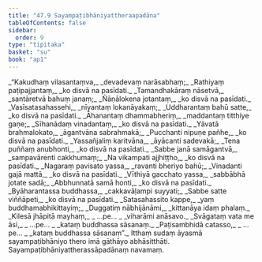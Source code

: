 ```yaml
---
title: "47.9 Sayampaṭibhāniyattheraapadāna"
tableOfContents: false
sidebar:
  order: 9
type: "tipitaka"
basket: "su"
book: "ap1"
---
```



<DynamicBreadcrumb />

<Division number="45" book="ap1" bookNo="20" page="432">

<Paragraph number="6030" type="verses" book="ap1">
_“Kakudhaṃ vilasantaṃva,_  
_devadevaṃ narāsabhaṃ;_  
_Rathiyaṃ paṭipajjantaṃ,_  
_ko disvā na pasīdati._  

</Paragraph>

</Division>
<Division number="46" book="ap1" bookNo="20" page="433">

<Paragraph number="6031" type="verses" book="ap1">
_Tamandhakāraṃ nāsetvā,_  
_santāretvā bahuṃ janaṃ;_  
_Ñāṇālokena jotantaṃ,_  
_ko disvā na pasīdati._  

</Paragraph>

</Division>
<Division number="47" book="ap1" bookNo="20" page="433">

<Paragraph number="6032" type="verses" book="ap1">
_Vasīsatasahassehi,_  
_nīyantaṃ lokanāyakaṃ;_  
_Uddharantaṃ bahū satte,_  
_ko disvā na pasīdati._  

</Paragraph>

</Division>
<Division number="48" book="ap1" bookNo="20" page="433">

<Paragraph number="6033" type="verses" book="ap1">
_Āhanantaṃ dhammabheriṃ,_  
_maddantaṃ titthiye gaṇe;_  
_Sīhanādaṃ vinadantaṃ,_  
_ko disvā na pasīdati._  

</Paragraph>

</Division>
<Division number="49" book="ap1" bookNo="20" page="433">

<Paragraph number="6034" type="verses" book="ap1">
_Yāvatā brahmalokato,_  
_āgantvāna sabrahmakā;_  
_Pucchanti nipuṇe pañhe,_  
_ko disvā na pasīdati._  

</Paragraph>

</Division>
<Division number="50" book="ap1" bookNo="20" page="433">

<Paragraph number="6035" type="verses" book="ap1">
_Yassañjaliṃ karitvāna,_  
_āyācanti sadevakā;_  
_Tena puññaṃ anubhonti,_  
_ko disvā na pasīdati._  

</Paragraph>

</Division>
<Division number="51" book="ap1" bookNo="20" page="433">

<Paragraph number="6036" type="verses" book="ap1">
_Sabbe janā samāgantvā,_  
_sampavārenti cakkhumaṃ;_  
_Na vikampati ajjhiṭṭho,_  
_ko disvā na pasīdati._  

</Paragraph>

</Division>
<Division number="52" book="ap1" bookNo="20" page="433">

<Paragraph number="6037" type="verses" book="ap1">
_Nagaraṃ pavisato yassa,_  
_ravanti bheriyo bahū;_  
_Vinadanti gajā mattā,_  
_ko disvā na pasīdati._  

</Paragraph>

</Division>
<Division number="53" book="ap1" bookNo="20" page="433">

<Paragraph number="6038" type="verses" book="ap1">
_Vīthiyā gacchato yassa,_  
_sabbābhā jotate sadā;_  
_Abbhunnatā samā honti,_  
_ko disvā na pasīdati._  

</Paragraph>

</Division>
<Division number="54" book="ap1" bookNo="20" page="433">

<Paragraph number="6039" type="verses" book="ap1">
_Byāharantassa buddhassa,_  
_cakkavāḷampi suyyati;_  
_Sabbe satte viññāpeti,_  
_ko disvā na pasīdati._  

</Paragraph>

</Division>
<Division number="55" book="ap1" bookNo="20" page="433">

<Paragraph number="6040" type="verses" book="ap1">
_Satasahassito kappe,_  
_yaṃ buddhamabhikittayiṃ;_  
_Duggatiṃ nābhijānāmi,_  
_kittanāya idaṃ phalaṃ._  

</Paragraph>

</Division>
<Division number="56" book="ap1" bookNo="20" page="433">

<Paragraph number="6041" type="verses" book="ap1">
_Kilesā jhāpitā mayhaṃ,_  
_ …pe… _  
_viharāmi anāsavo._  

</Paragraph>

</Division>
<Division number="57" book="ap1" bookNo="20" page="433">

<Paragraph number="6042" type="verses" book="ap1">
_Svāgataṃ vata me āsi,_  
_ …pe… _  
_kataṃ buddhassa sāsanaṃ._  

</Paragraph>

</Division>
<Division number="58" book="ap1" bookNo="20" page="433">

<Paragraph number="6043" type="verses" book="ap1">
_Paṭisambhidā catasso,_  
_ …pe… _  
_kataṃ buddhassa sāsanaṃ”._  

</Paragraph>

<Paragraph number="6044" book="ap1">
Itthaṃ sudaṃ āyasmā sayampaṭibhāniyo thero imā gāthāyo abhāsitthāti.

</Paragraph>
</Division>

<Paragraph number="6045" type="center" book="ap1">
Sayampaṭibhāniyattherassāpadānaṃ navamaṃ.
</Paragraph>